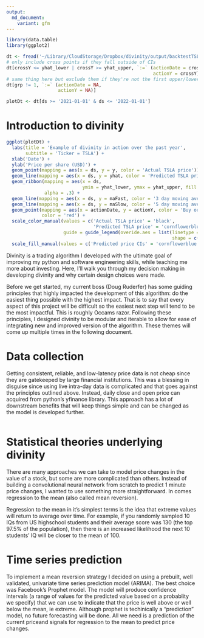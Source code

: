 ```yaml
---
output:
  md_document:
    variant: gfm
---
```


```r
library(data.table)
library(ggplot2)

dt <- fread('~/Library/CloudStorage/Dropbox/divinity/output/backtestTSLAOutcome.csv')[,-1:-2]
# only include cross points if they fall outside of CIs
dt[crossY <= yhat_lower | crossY >= yhat_upper, `:=` (actionDate = crossDate, 
                                                      actionY = crossY)]
# same thing here but exclude them if they're not the first upper/lower cross
dt[grp != 1, `:=` (actionDate = NA, 
                   actionY = NA)]

plotDt <- dt[ds >= '2021-01-01' & ds <= '2022-01-01']
```

# Introduction to divinity

```r
ggplot(plotDt) +
  labs(title = 'Example of divinity in action over the past year', 
       subtitle = 'Ticker = TSLA') +
  xlab('Date') +
  ylab('Price per share (USD)') +
  geom_point(mapping = aes(x = ds, y = y, color = 'Actual TSLA price')) +
  geom_line(mapping = aes(x = ds, y = yhat, color = 'Predicted TSLA price')) +
  geom_ribbon(mapping = aes(x = ds, 
                            ymin = yhat_lower, ymax = yhat_upper, fill = 'Predicted price CIs'), 
              alpha = .3) +
  geom_line(mapping = aes(x = ds, y = maFast, color = '3 day moving average')) +
  geom_line(mapping = aes(x = ds, y = maSlow, color = '5 day moving average')) +
  geom_point(mapping = aes(x = actionDate, y = actionY, color = 'Buy or sell signal'), 
             color = 'red') +
  scale_color_manual(values = c('Actual TSLA price' = 'black', 
                                'Predicted TSLA price' = 'cornflowerblue'), 
                     guide = guide_legend(overide.aes = list(linetype = c('blank', 'solid'), 
                                                             shape = c(16, 2)))) +
  scale_fill_manual(values = c('Predicted price CIs' = 'cornflowerblue'))
```

Divinity is a trading algorithm I developed with the ultimate goal of improving my python and software engineering skills, while teaching me more about investing. Here, I'll walk you through my decision making in developing divinity and why certain design choices were made.

Before we get started, my current boss (Doug Ruderfer) has some guiding principles that highly impacted the development of this algorithm: do the easiest thing possible with the highest impact. That is to say that every aspect of this project will be difficult so the easiest next step will tend to be the most impactful. This is roughly Occams razor. Following these principles, I designed divinity to be modular and iterable to allow for ease of integrating new and improved version of the algorithm. These themes will come up multiple times in the following document.

# Data collection

Getting consistent, reliable, and low-latency price data is not cheap since they are gatekeeped by large financial institutions. This was a blessing in disguise since using live intra-day data is complicated and that goes against the principles outlined above. Instead, daily close and open price can acquired from python's yfinance library. This approach has a lot of downstream benefits that will keep things simple and can be changed as the model is developed further.

```r

```
# Statistical theories underlying divinity

There are many approaches we can take to model price changes in the value of a stock, but some are more complicated than others. Instead of building a convolutional neural network from scratch to predict 1 minute price changes, I wanted to use something more straightforward. In comes regression to the mean (also called mean reversion).

Regression to the mean in it's simplest terms is the idea that extreme values will return to average over time. For example, if you randomly sampled 10 IQs from US highschool students and their average score was 130 (the top 97.5% of the population), then there is an increased likelihood the next 10 students' IQ will be closer to the mean of 100.

# Time series prediction

To implement a mean reversion strategy I decided on using a prebuilt, well validated, univariate time series prediction model (ARIMA). The best choice was Facebook's Prophet model. The model will produce confidence intervals (a range of values for the predicted value based on a probablity we specify) that we can use to indicate that the price is well above or well below the mean, ie extreme. Although prophet is techinically a "prediction" model, no future forecasting will be done. All we need is a prediction of the current priceand signals for regression to the mean to predict price changes.





